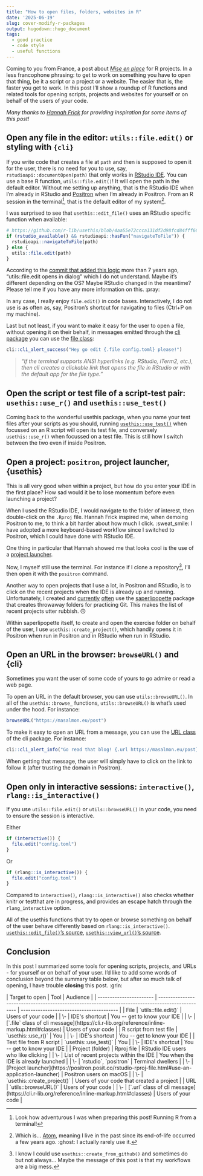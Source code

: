 ```yaml
---
title: "How to open files, folders, websites in R"
date: '2025-06-19'
slug: cover-modify-r-packages
output: hugodown::hugo_document
tags:
  - good practice
  - code style
  - useful functions
---
```


Coming to you from France, a post about [_Mise en place_](https://en.wikipedia.org/wiki/Mise_en_place) for R projects.
In a less francophone phrasing: to get to work on something you have to open that thing, be it a script or a project or a website.
The easier that is, the faster you get to work.
In this post I'll show a roundup of R functions and related tools for opening scripts, projects and websites for yourself or on behalf of the users of your code.

_Many thanks to [Hannah Frick](https://www.frick.ws/) for providing inspiration for some items of this post!_


## Open any file in the editor: `utils::file.edit()` or styling with `{cli}`

If you write code that creates a file at `path` and then is supposed to open it for the user, there is no need for you to use, say, `rstudioapi::documentOpen(path)` that only works in [RStudio IDE](https://posit.co/products/open-source/rstudio/).
You can use a base R function, `utils::file.edit()`!
It will open the path in the default editor.
Without me setting up anything, that is the RStudio IDE when I'm already in RStudio and [Positron](https://drmowinckels.io/blog/2025/positron-debugging/) when I'm already in Positron.
From an R session in the terminal[^adventurous], that is the default editor of my system[^atom].

I was surprised to see that `usethis::edit_file()` uses an RStudio specific function when available:

```r
# https://github.com/r-lib/usethis/blob/4aa55e72ccca131df2d98fcd84fff66724d6250a/R/edit.R#L32C1-L36C4
if (rstudio_available() && rstudioapi::hasFun("navigateToFile")) {
  rstudioapi::navigateToFile(path)
} else {
  utils::file.edit(path)
}
```

According to the [commit that added this logic](https://github.com/r-lib/usethis/commit/9ab2582980f0f4a8a1d565dba00345ac7aa7e2a2) more than 7 years ago, "utils::file.edit opens in dialog" which I do not understand.
Maybe it's different depending on the OS? Maybe RStudio changed in the meantime?
Please tell me if you have any more information on this. :pray:

In any case, I really enjoy `file.edit()` in code bases.
Interactively, I do not use is as often as, say, Positron's shortcut for navigating to files (Ctrl+P on my machine).

Last but not least, if you want to make it easy for the user to open a file, without opening it on their behalf, in messages emitted through the [cli package](https://blog.r-hub.io/2023/11/30/cliff-notes-about-cli/) you can use the [file class](https://cli.r-lib.org/reference/inline-markup.html#classes):

```r
cli::cli_alert_success("Hey go edit {.file config.toml} please!")
```
> _"If the terminal supports ANSI hyperlinks (e.g. RStudio, iTerm2, etc.), then cli creates a clickable link that opens the file in RStudio or with the default app for the file type."_

[^adventurous]: Look how adventurous I was when preparing this post! Running R from a terminal!
[^atom]: Which is... [Atom](https://en.wikipedia.org/wiki/Atom_(text_editor)), meaning I live in the past since its end-of-life occurred a few years ago. :ghost: I actually rarely use it.

## Open the script or test file of a script-test pair: `usethis::use_r()` and `usethis::use_test()`

Coming back to the wonderful usethis package, when you name your test files after your scripts as you should,
running [`usethis::use_test()`](https://r-pkgs.org/testing-basics.html#create-a-test) when focussed on an R script will open its test file, and conversely `usethis::use_r()` when focussed on a test file.
This is still how I switch between the two even if inside Positron.

## Open a project: `positron`, project launcher, {usethis}

This is all very good when within a project, but how do you enter your IDE in the first place?
How sad would it be to lose momentum before even launching a project?

When I used the RStudio IDE, I would navigate to the folder of interest, then double-click on the `.Rproj` file.
Hannah Frick inspired me, when demoing Positron to me, to think a bit harder about how much I click. :sweat_smile:
I have adopted a more keyboard-based workflow since I switched to Positron, which I could have done with RStudio IDE.

One thing in particular that Hannah showed me that looks cool is the use of a [project launcher](https://positron.posit.co/rstudio-rproj-file.html#use-an-application-launcher).

Now, I myself still use the terminal. 
For instance if I clone a repository[^usethis], I'll then open it with the `positron` command.

Another way to open projects that I use a lot, in Positron and RStudio, is to click on the recent projects when the IDE is already up and running.
Unfortunately, I created and [currently](https://stateofther.netlify.app/post/saperlipopette/) [often](https://www.meetup.com/rbuenosaires/events/308338205/) use the [saperlipopette](https://docs.ropensci.org/saperlipopette/) package that creates throwaway folders for practicing Git.
This makes the list of recent projects utter rubbish. 🙃

Within saperlipopette itself, to create and open the exercise folder on behalf of the user, I use `usethis::create_project()`, which handily opens it in Positron when run in Positron and in RStudio when run in RStudio.

[^usethis]: I know I could use `usethis::create_from_github()` and sometimes do but not always... Maybe the message of this post is that my workflows are a big mess.

## Open an URL in the browser: `browseURL()` and {cli}

Sometimes you want the user of some code of yours to go admire or read a web page.

To open an URL in the default browser, you can use `utils::browseURL()`.
In all of the `usethis::browse_` functions, `utils::browseURL()` is what's used under the hood.
For instance:

```r
browseURL("https://masalmon.eu/post")
```

To make it easy to open an URL from a message, you can use the [URL class](https://cli.r-lib.org/reference/inline-markup.html#classes) of the cli package.
For instance:

```r
cli::cli_alert_info("Go read that blog! {.url https://masalmon.eu/post}!")
```

When getting that message, the user will simply have to click on the link to follow it (after trusting the domain in Positron).

## Open only in interactive sessions: `interactive()`, `rlang::is_interactive()`

If you use `utils::file.edit()` or `utils::browseURL()` in your code, you need to ensure the session is interactive.

Either

```r
if (interactive()) {
  file.edit("config.toml")
}
```

Or


```r
if (rlang::is_interactive()) {
  file.edit("config.toml")
}
```

Compared to `interactive()`, `rlang::is_interactive()` also checks whether knitr or testthat are in progress, and provides an escape hatch through the `rlang_interactive` option.

All of the usethis functions that try to open or browse something on behalf of the user behave differently based on `rlang::is_interactive()`.
[`usethis::edit_file()`'s source](https://github.com/r-lib/usethis/blob/4aa55e72ccca131df2d98fcd84fff66724d6250a/R/edit.R#L20),
[`usethis::view_url()`'s source](https://github.com/r-lib/usethis/blob/4aa55e72ccca131df2d98fcd84fff66724d6250a/R/helpers.R#L107).

## Conclusion

In this post I summarized some tools for opening scripts, projects, and URLs  - for yourself or on behalf of your user.
I'd like to add some words of conclusion beyond the summary table below,
but after so much talk of opening, I have trouble **closing** this post. :grin:

```{=html}
| Target to open          | Tool                                                                                              | Audience                                 |
| ----------------------- | ------------------------------------------------------------------------------------------------- | ---------------------------------------- |
| File                    | `utils::file.edit()`                                                                            | Users of your code                        |
| \-                      | IDE's shortcut                                                                                    | You -- get to know your IDE              |
| \-                      | [`.file` class of cli message](https://cli.r-lib.org/reference/inline-markup.html#classes) | Users of your code                        |
| R script from test file | `usethis::use_r()`                                                                              | You                                      |
| \-                      | IDE's shortcut                                                                                    | You -- get to know your IDE              |
| Test file from R script | `usethis::use_test()` | You                                      |
| \-                      | IDE's shortcut                                                                                    | You -- get to know your IDE              |
| Project (folder)        | Rproj file                                                                                        | RStudio IDE users who like clicking       |
| \-                      | List of recent projects within the IDE                                                            | You when the IDE is already launched     |
| \-                      | `rstudio`, `positron`                                                                         | Terminal dwellers                        |
| \-                      | [Project launcher](https://positron.posit.co/rstudio-rproj-file.html#use-an-application-launcher) | Positron users on macOS                  |
| \-                      | `usethis::create_project()`                                                                     | Users of your code that created a project |
| URL                     | `utils::browseURL()`                                                                            | Users of your code                        |
| \-                      | [`.url` class of cli message](https://cli.r-lib.org/reference/inline-markup.html#classes) | Users of your code                        |
```